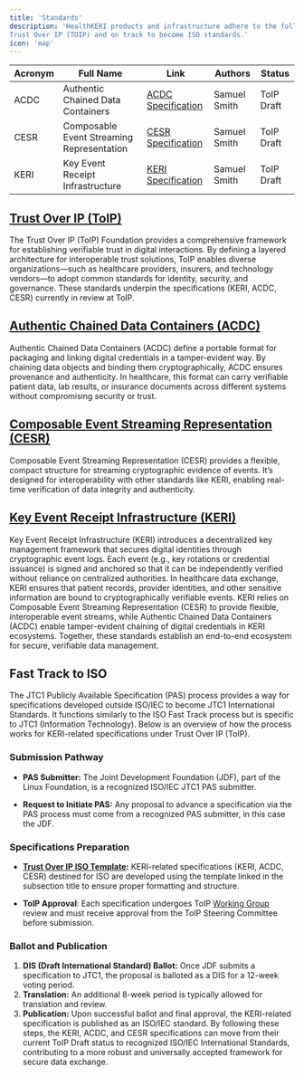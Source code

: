 ```yaml
---
title: 'Standards'
description: 'HealthKERI products and infrastructure adhere to the following standards, which are currently in review at
Trust Over IP (TOIP) and on track to become ISO standards.'
icon: 'map'
---
```


| Acronym | Full Name | Link | Authors | Status |
|---|---|---|---|---|
| ACDC | Authentic Chained Data Containers | [ACDC Specification](https://github.com/trustoverip/tswg-acdc-specification) | Samuel Smith | ToIP Draft |
| CESR | Composable Event Streaming Representation | [CESR Specification](https://github.com/trustoverip/tswg-cesr-specification) | Samuel Smith | ToIP Draft |
| KERI | Key Event Receipt Infrastructure | [KERI Specification](https://github.com/trustoverip/tswg-keri-specification) | Samuel Smith | ToIP Draft |

## [Trust Over IP (ToIP)](https://www.trustoverip.org/)
The Trust Over IP (ToIP) Foundation provides a comprehensive framework for establishing verifiable trust in digital
interactions. By defining a layered architecture for interoperable trust solutions, ToIP enables diverse
organizations—such as healthcare providers, insurers, and technology vendors—to adopt common standards for identity,
security, and governance. These standards underpin the specifications (KERI, ACDC, CESR) currently in review at ToIP.

## [Authentic Chained Data Containers (ACDC)](https://github.com/trustoverip/tswg-acdc-specification)
Authentic Chained Data Containers (ACDC) define a portable format for packaging and linking digital credentials in a
tamper-evident way. By chaining data objects and binding them cryptographically, ACDC ensures provenance and
authenticity. In healthcare, this format can carry verifiable patient data, lab results, or insurance documents across
different systems without compromising security or trust.

## [Composable Event Streaming Representation (CESR)](https://github.com/trustoverip/tswg-cesr-specification)
Composable Event Streaming Representation (CESR) provides a flexible, compact structure for streaming cryptographic
evidence of events. It’s designed for interoperability with other standards like KERI, enabling real-time verification
of data integrity and authenticity.

## [Key Event Receipt Infrastructure (KERI)](https://github.com/trustoverip/tswg-keri-specification)
Key Event Receipt Infrastructure (KERI) introduces a decentralized key management framework that secures digital
identities through cryptographic event logs. Each event (e.g., key rotations or credential issuance) is signed and
anchored so that it can be independently verified without reliance on centralized authorities. In healthcare data
exchange, KERI ensures that patient records, provider identities, and other sensitive information are bound to
cryptographically verifiable events. KERI relies on Composable Event Streaming Representation (CESR) to
provide flexible, interoperable event streams, while Authentic Chained Data Containers (ACDC) enable tamper-evident
chaining of digital credentials in KERI ecosystems. Together, these standards establish an end-to-end ecosystem for
secure, verifiable data management.

## Fast Track to ISO
The JTC1 Publicly Available Specification (PAS) process provides a way for specifications developed outside ISO/IEC to
become JTC1 International Standards. It functions similarly to the ISO Fast Track process but is specific to JTC1
(Information Technology). Below is an overview of how the process works for KERI-related specifications under Trust
Over IP (ToIP).

### Submission Pathway

- **PAS Submitter:** The Joint Development Foundation (JDF), part of the Linux Foundation, is a recognized ISO/IEC JTC1
PAS submitter.

- **Request to Initiate PAS:** Any proposal to advance a specification via the PAS process must come from a recognized
PAS submitter, in this case the JDF.

### Specifications Preparation

- **[Trust Over IP ISO Template](https://trustoverip.org/wp-content/uploads/ToIP-Trust-Assurance-and-Certification-Controlled-Document-Template-V1.0-2021-10-19.pdf):**
KERI-related specifications (KERI, ACDC, CESR) destined for ISO are developed using the template linked in the
subsection title to ensure proper formatting and structure.

- **ToIP Approval**: Each specification undergoes ToIP [Working Group](https://lf-toip.atlassian.net/wiki/spaces/HOME/pages/)
review and must receive approval from the ToIP Steering Committee before submission.

### Ballot and Publication

1. **DIS (Draft International Standard) Ballot:** Once JDF submits a specification to JTC1, the proposal is balloted as
a DIS for a 12-week voting period.
2. **Translation:** An additional 8-week period is typically allowed for translation and review.
3. **Publication:** Upon successful ballot and final approval, the KERI-related specification is published as an ISO/IEC
standard. By following these steps, the KERI, ACDC, and CESR specifications can move from their current ToIP Draft
status to recognized ISO/IEC International Standards, contributing to a more robust and universally accepted framework
for secure data exchange.
